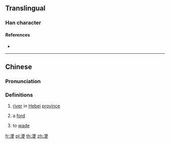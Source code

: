 {{character info/new}}
==Translingual==

===Han character===
{{Han char|rn=85|rad=水|as=07|sn=10|four=31146|canj=EMLK|ids=⿰氵更}}

====References====
* {{Han ref|kx=0624.220|dkj=17486|dj=1022.060|hdz=31619.100|uh=6D6D|ud=28013|bh=D24E|bd=53838}}

----

==Chinese==
{{zh-forms}}

===Pronunciation===
{{zh-pron
|m=gēng
|c=gang1,gaang3
|mc=y
|oc=y
|ma=
|cat=pn,n,v
}}

===Definitions===
{{zh-hanzi}}

# [[river]] in [[Hebei]] [[province]]
# {{lb|zh|Cantonese}} a [[ford]]
# {{lb|zh|Cantonese}} to [[wade]]

[[fr:浭]]
[[pl:浭]]
[[th:浭]]
[[zh:浭]]